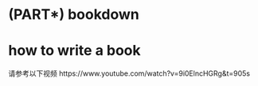 # (PART\*) bookdown

# how to write a book {-}



请参考以下视频
https://www.youtube.com/watch?v=9i0ElncHGRg&t=905s
